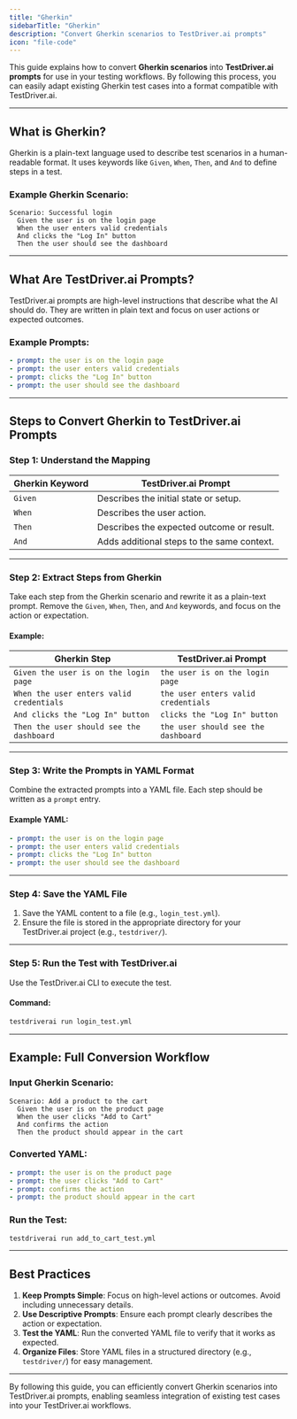 ```yaml
---
title: "Gherkin"
sidebarTitle: "Gherkin"
description: "Convert Gherkin scenarios to TestDriver.ai prompts"
icon: "file-code"
---
```


This guide explains how to convert **Gherkin scenarios** into **TestDriver.ai prompts** for use in your testing workflows. By following this process, you can easily adapt existing Gherkin test cases into a format compatible with TestDriver.ai.

---

## What is Gherkin?

Gherkin is a plain-text language used to describe test scenarios in a human-readable format. It uses keywords like `Given`, `When`, `Then`, and `And` to define steps in a test.

### Example Gherkin Scenario:

```gherkin
Scenario: Successful login
  Given the user is on the login page
  When the user enters valid credentials
  And clicks the "Log In" button
  Then the user should see the dashboard
```

---

## What Are TestDriver.ai Prompts?

TestDriver.ai prompts are high-level instructions that describe what the AI should do. They are written in plain text and focus on user actions or expected outcomes.

### Example Prompts:

```yaml
- prompt: the user is on the login page
- prompt: the user enters valid credentials
- prompt: clicks the "Log In" button
- prompt: the user should see the dashboard

```

---

## Steps to Convert Gherkin to TestDriver.ai Prompts

### Step 1: Understand the Mapping

| **Gherkin Keyword** | **TestDriver.ai Prompt**                     |
|----------------------|----------------------------------------------|
| `Given`             | Describes the initial state or setup.       |
| `When`              | Describes the user action.                 |
| `Then`              | Describes the expected outcome or result.  |
| `And`               | Adds additional steps to the same context. |

---

### Step 2: Extract Steps from Gherkin

Take each step from the Gherkin scenario and rewrite it as a plain-text prompt. Remove the `Given`, `When`, `Then`, and `And` keywords, and focus on the action or expectation.

#### Example:

| **Gherkin Step**                     | **TestDriver.ai Prompt**             |
|--------------------------------------|--------------------------------------|
| `Given the user is on the login page` | `the user is on the login page`      |
| `When the user enters valid credentials` | `the user enters valid credentials` |
| `And clicks the "Log In" button`     | `clicks the "Log In" button`         |
| `Then the user should see the dashboard` | `the user should see the dashboard` |

---

### Step 3: Write the Prompts in YAML Format

Combine the extracted prompts into a YAML file. Each step should be written as a `prompt` entry.

#### Example YAML:

```yaml
- prompt: the user is on the login page
- prompt: the user enters valid credentials
- prompt: clicks the "Log In" button
- prompt: the user should see the dashboard
```

---

### Step 4: Save the YAML File

1. Save the YAML content to a file (e.g., `login_test.yml`).
2. Ensure the file is stored in the appropriate directory for your TestDriver.ai project (e.g., `testdriver/`).

---

### Step 5: Run the Test with TestDriver.ai

Use the TestDriver.ai CLI to execute the test.

#### Command:

```bash
testdriverai run login_test.yml
```

---

## Example: Full Conversion Workflow

### Input Gherkin Scenario:

```gherkin
Scenario: Add a product to the cart
  Given the user is on the product page
  When the user clicks "Add to Cart"
  And confirms the action
  Then the product should appear in the cart
```

### Converted YAML:

```yaml
- prompt: the user is on the product page
- prompt: the user clicks "Add to Cart"
- prompt: confirms the action
- prompt: the product should appear in the cart
```

### Run the Test:

```bash
testdriverai run add_to_cart_test.yml
```

---

## Best Practices

1. **Keep Prompts Simple**: Focus on high-level actions or outcomes. Avoid including unnecessary details.
2. **Use Descriptive Prompts**: Ensure each prompt clearly describes the action or expectation.
3. **Test the YAML**: Run the converted YAML file to verify that it works as expected.
4. **Organize Files**: Store YAML files in a structured directory (e.g., `testdriver/`) for easy management.

---

By following this guide, you can efficiently convert Gherkin scenarios into TestDriver.ai prompts, enabling seamless integration of existing test cases into your TestDriver.ai workflows.
